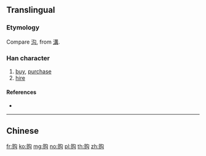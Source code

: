 {{character info/new}}
{{also|購}}
==Translingual==

===Etymology===
{{Han simp|購|f=貝|t=贝|f2=冓|t2=勾}}

Compare [[沟]], from [[溝]].

===Han character===
{{Han char|rn=154|rad=贝|as=04|sn=8|four=|canj=BOPI}}

# [[buy]], [[purchase]]
# [[hire]]

====References====
* {{Han ref|kx=1213.211|hdz=63628.080|uh=8D2D|ud=36141}}

----

==Chinese==
{{zh-see|購}}

[[fr:购]]
[[ko:购]]
[[mg:购]]
[[no:购]]
[[pl:购]]
[[th:购]]
[[zh:购]]